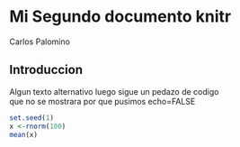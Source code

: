 # Mi Segundo documento knitr
Carlos Palomino

## Introduccion

Algun texto alternativo luego sigue un pedazo de codigo  
que no se mostrara por que pusimos echo=FALSE

```r
set.seed(1)
x <-rnorm(100)
mean(x)
```

